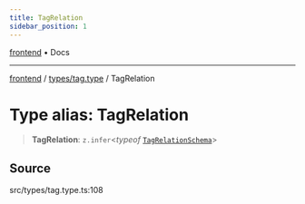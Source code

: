 ```yaml
---
title: TagRelation
sidebar_position: 1
---
```


[frontend](../../..) • Docs

***

[frontend](../../..) / [types/tag.type](..) / TagRelation

# Type alias: TagRelation

> **TagRelation**: `z.infer`\<*typeof* [`TagRelationSchema`](../variables/TagRelationSchema)\>

## Source

src/types/tag.type.ts:108
